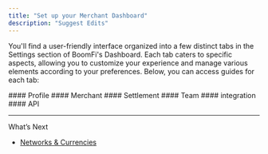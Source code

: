 ```yaml
---
title: "Set up your Merchant Dashboard"
description: "Suggest Edits"
---
```


You'll find a user-friendly interface organized into a few distinct tabs in the Settings section of BoomFi's Dashboard. Each tab caters to specific aspects, allowing you to customize your experience and manage various elements according to your preferences. Below, you can access guides for each tab:

<Card title="" href>
  #### Profile
</Card>

<Card title="" href>
  #### Merchant
</Card>

<Card title="" href>
  #### Settlement
</Card>

<Card title="" href>
  #### Team
</Card>

<Card title="" href>
  #### integration
</Card>

<Card title="" href>
  #### API
</Card>

***

What’s Next

* [Networks & Currencies](/docs/networks-and-currencies)
